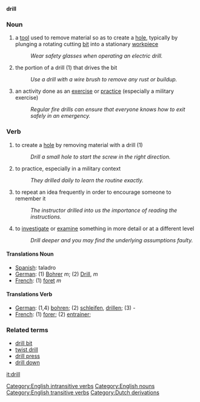 '''drill'''
===Noun===
# a [[tool]] used to remove material so as to create a [[hole]], typically by plunging a rotating cutting [[bit]] into a stationary [[workpiece]]
#:''Wear safety glasses when operating an electric drill.''
# the portion of a drill (1) that drives the bit
#:''Use a drill with a wire brush to remove any rust or buildup.''
# an activity done as an [[exercise]] or [[practice]] (especially a military exercise)
#:''Regular fire drills can ensure that everyone knows how to exit safely in an emergency.''

===Verb===
#to create a [[hole]] by removing material with a drill (1)
#:''Drill a small hole to start the screw in the right direction.''
#to practice, especially in a military context
#:''They drilled daily to learn the routine exactly.''
#to repeat an idea frequently in order to encourage someone to remember it
#:''The instructor drilled into us the importance of reading the instructions.''
#to [[investigate]] or [[examine]] something in more detail or at a different level
#:''Drill deeper and you may find the underlying assumptions faulty.''

====Translations Noun====
*[[Spanish]]: taladro
*[[German]]: (1) [[:de:Bohrer|Bohrer]] ''m''; (2) [[:de:Drill|Drill]], ''m''
*[[French]]: (1) [[:fr:foret|foret]] ''m''

====Translations Verb====

*[[German]]: (1,4) [[:de:bohren|bohren]]; (2) [[:de:schleifen|schleifen]], [[:de:drillen|drillen]]; (3)  - 
*[[French]]: (1) [[:fr:forer|forer]]; (2) [[:fr:entrainer|entrainer]];

===Related terms===
*[[drill bit]]
*[[twist drill]]
*[[drill press]]
*[[drill down]]

[[Category:English intransitive verbs]]
[[Category:English nouns]]
[[Category:English transitive verbs]]

[[it:drill]]
[[Category:Dutch derivations]]